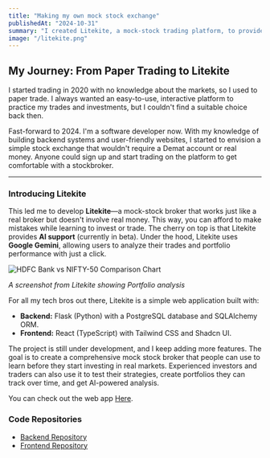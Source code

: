 ```yaml
---
title: "Making my own mock stock exchange"
publishedAt: "2024-10-31"
summary: "I created Litekite, a mock-stock trading platform, to provide a risk-free environment for learning and practicing investments, complete with AI-powered portfolio analysis."
image: "/litekite.png"
---
```


## My Journey: From Paper Trading to Litekite

I started trading in 2020 with no knowledge about the markets, so I used to paper trade. I always wanted an easy-to-use, interactive platform to practice my trades and investments, but I couldn't find a suitable choice back then.

Fast-forward to 2024. I'm a software developer now. With my knowledge of building backend systems and user-friendly websites, I started to envision a simple stock exchange that wouldn't require a Demat account or real money. Anyone could sign up and start trading on the platform to get comfortable with a stockbroker.

-----

### Introducing Litekite

This led me to develop **Litekite**—a mock-stock broker that works just like a real broker but doesn't involve real money. This way, you can afford to make mistakes while learning to invest or trade. The cherry on top is that Litekite provides **AI support** (currently in beta). Under the hood, Litekite uses **Google Gemini**, allowing users to analyze their trades and portfolio performance with just a click.

![HDFC Bank vs NIFTY-50 Comparison Chart](/litekite.png)

*A screenshot from Litekite showing Portfolio analysis*

For all my tech bros out there, Litekite is a simple web application built with:

  * **Backend:** Flask (Python) with a PostgreSQL database and SQLAlchemy ORM.
  * **Frontend:** React (TypeScript) with Tailwind CSS and Shadcn UI.

The project is still under development, and I keep adding more features. The goal is to create a comprehensive mock stock broker that people can use to learn before they start investing in real markets. Experienced investors and traders can also use it to test their strategies, create portfolios they can track over time, and get AI-powered analysis.

You can check out the web app [Here](http://litekite.vercel.app/).
### Code Repositories

  * [Backend Repository](https://github.com/akshatg5/LiteKite)
  * [Frontend Repository](https://github.com/akshatg5/Finance-CS50)